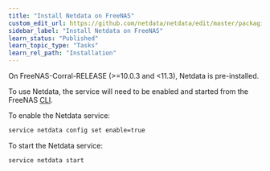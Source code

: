 ```yaml
---
title: "Install Netdata on FreeNAS"
custom_edit_url: https://github.com/netdata/netdata/edit/master/packaging/installer/methods/freenas.md
sidebar_label: "Install Netdata on FreeNAS"
learn_status: "Published"
learn_topic_type: "Tasks"
learn_rel_path: "Installation"
---
```



On FreeNAS-Corral-RELEASE (>=10.0.3 and <11.3), Netdata is pre-installed.

To use Netdata, the service will need to be enabled and started from the FreeNAS [CLI](https://github.com/freenas/cli).

To enable the Netdata service:

```sh
service netdata config set enable=true
```

To start the Netdata service:

```sh
service netdata start
```


